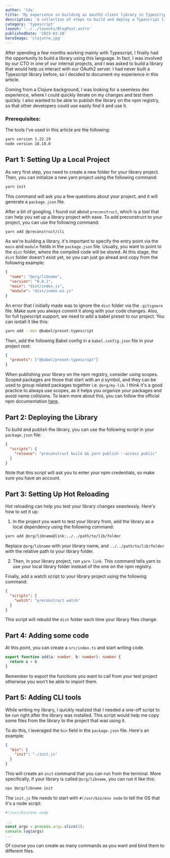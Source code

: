 ```yaml
---
author: 'lda'
title: 'My experience in building an oauth2 client library in Typescript'
description: 'A collection of steps to build and deploy a Typescript library starting from scratch'
category: 'typescript'
layout: '../../layouts/BlogPost.astro'
publishedDate: '2023-03-28'
heroImage: 'clojutre.jpg'
---
```


After spending a few months working mainly with Typescript, I finally had the opportunity to build a library using this language.
In fact, I was involved by our CTO in one of our internal projects, and I was asked to build a library that would help us interact with our OAuth2 server.
I had never built a Typescript library before, so I decided to document my experience in this article.

Coming from a Clojure background, I was looking for a seemless dev experience, where I could quickly iterate on my changes and test them quickly.
I also wanted to be able to publish the library on the npm registry, so that other developers could use easily find it and use it.

### Prerequisites:

The tools I've used in this article are the following:

```sh
yarn version 1.22.19
node version 18.10.0
```

## Part 1: Setting Up a Local Project

As very first step, you need to create a new folder for your library project.
Then, you can initialize a new yarn project using the following command:

```sh
yarn init
```

This command will ask you a few questions about your project, and it will generate a `package.json` file.

After a bit of googling, I found out about `preconstruct`, which is a tool that can help you set up a library project with ease.
To add preconstruct to your project, you can use the following command:

```sh
yarn add @preconstruct/cli
```

As we're building a library, it's important to specify the entry point via the `main` and `module` fields in the `package.json` file.
Usually, you want to point to the `dist` folder, where the compiled code will be stored.
At this stage, the `dist` folder doesn't exist yet, so you can just go ahead and copy from the following example:

```json
{
  "name": "@org/libname",
  "version": "0.0.1",
  "main": "dist/index.js",
  "module": "dist/index.es.js"
}
```

An error that I initially made was to ignore the `dist` folder via the `.gitignore` file. Make sure you always commit it along with your code changes.
Also, for full typescript support, we need to add a babel preset to our project.
You can isntall it like this:

```sh
yarn add --dev @babel/preset-typescript
```

Then, add the following Babel config in a `babel.config.json` file in your project root:

```json
{
  "presets": ["@babel/preset-typescript"]
}
```

When publishing your library on the npm registry, consider using scopes.
Scoped packages are those that start with an `@` symbol, and they can be used to group related packages together i.e. `@org/my-lib`.
I think it's a good practice to always use scopes, as it helps you organize your packages and avoid name collisions.
To learn more about this, you can follow the official npm documentation [here](https://docs.npmjs.com/cli/v9/using-npm/scope#description).

## Part 2: Deploying the Library

To build and publish the library, you can use the following script in your `package.json` file:

```json
{
  "scripts": {
    "release": "preconstruct build && yarn publish --access public"
  }
}
```

Note that this script will ask you to enter your npm credentials, so make sure you have an account.

## Part 3: Setting Up Hot Reloading

Hot reloading can help you test your library changes seamlessly. Here's how to set it up:

1. In the project you want to test your library from, add the library as a local dependency using the following command:

```sh
yarn add @org/libname@link:../../path/to/lib/folder
```

Replace `@org/libname` with your library name, and `../../path/to/lib/folder` with the relative path to your library folder.

2. Then, in your library project, run `yarn link`. This command tells yarn to use your local library folder instead of the one on the npm registry.

Finally, add a watch script to your library project using the following command:

```json
{
  "scripts": {
    "watch": "preconstruct watch"
  }
}
```

This script will rebuild the `dist` folder each time your library files change.

## Part 4: Adding some code

At this point, you can create a `src/index.ts` and start writing code.

```ts
export function add(a: number, b: number): number {
  return a + b
}
```

Remember to export the functions you want to call from your test project otherwise you won't be able to import them.

## Part 5: Adding CLI tools

While writing my library, I quickly realized that I needed a one-off script to be run right after the library was installed.
This script would help me copy some files from the library to the project that was using it.

To do this, I leveraged the `bin` field in the `package.json` file. Here's an example:

```json
{
  "bin": {
    "init": "./init.js"
  }
}
```

This will create an `init` command that you can run from the terminal.
More specifically, if your library is called `@org/libname`, you can run it like this:

```sh
npx @org/libname init
```

The `init.js` file needs to start with `#!/usr/bin/env node` to tell the OS that it's a node script:

```js
#!/usr/bin/env node

...
const args = process.argv.slice(2);
console.log(args)
...
```

Of course you can create as many commands as you want and bind them to different files.
